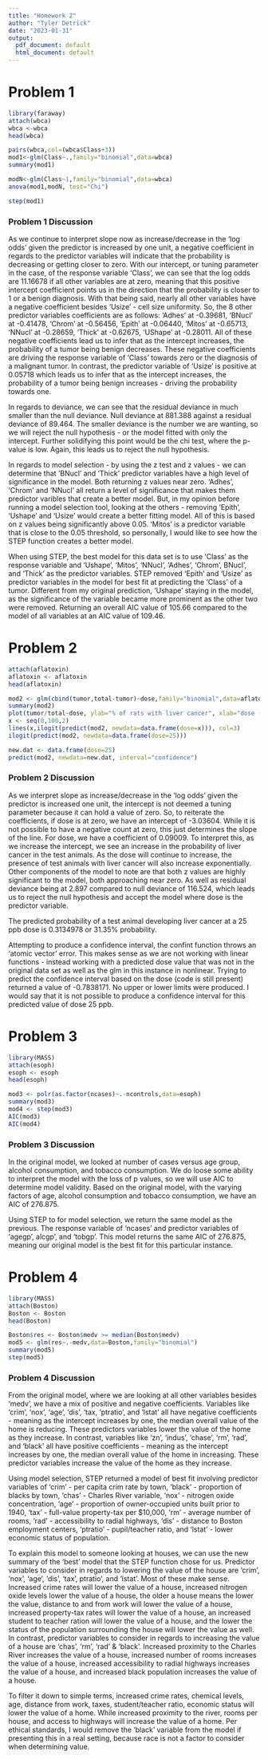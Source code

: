 ```yaml
---
title: "Homework 2"
author: "Tyler Detrick"
date: "2023-01-31"
output:
  pdf_document: default
  html_document: default
---
```

# Problem 1
```r
library(faraway)
attach(wbca)
wbca <-wbca
head(wbca)

pairs(wbca,col=(wbca$Class+3))
mod1<-glm(Class~.,family="binomial",data=wbca)
summary(mod1)

modN<-glm(Class~1,family="binomial",data=wbca)
anova(mod1,modN, test="Chi")

step(mod1)
```
### Problem 1 Discussion
As we continue to interpret slope now as increase/decrease in the 'log odds' given the predictor is increased by one unit, a negative coefficient in regards to the predictor variables will indicate that the probability is decreasing or getting closer to zero. With our intercept, or tuning parameter in the case, of the response variable 'Class', we can see that the log odds are 11.16678 if all other variables are at zero, meaning that this positive intercept coefficient points us in the direction that the probability is closer to 1 or a benign diagnosis. With that being said, nearly all other variables have a negative coefficient besides 'Usize' - cell size uniformity. So, the 8 other predictor variables coefficients are as follows: 'Adhes' at -0.39681, 'BNucl' at -0.41478, 'Chrom' at -0.56456, 'Epith' at -0.06440, 'Mitos' at -0.65713, 'NNucl' at -0.28659, 'Thick' at -0.62675, 'UShape' at -0.28011. All of these negative coefficients lead us to infer that as the intercept increases, the probability of a tumor being benign decreases. These negative coefficients are driving the response variable of 'Class' towards zero or the diagnosis of a malignant tumor. In contrast, the predictor variable of 'Usize' is positive at 0.05718 which leads us to infer that as the intercept increases, the probability of a tumor being benign increases - driving the probability towards one.

In regards to deviance, we can see that the residual deviance in much smaller than the null deviance. Null deviance at 881.388 against a residual deviance of 89.464. The smaller deviance is the number we are wanting, so we will reject the null hypothesis - or the model fitted with only the intercept. Further solidifying this point would be the chi test, where the p-value is low. Again, this leads us to reject the null hypothesis. 

In regards to model selection - by using the z test and z values - we can determine that 'BNucl' and 'Thick' predictor variables have a high level of significance in the model. Both returning z values near zero. 'Adhes', 'Chrom' and 'NNucl' all return a level of significance that makes them predictor varibles that create a better model. But, in my opinion before running a model selection tool, looking at the others - removing 'Epith', 'Ushape' and 'Usize' would create a better fitting model. All of this is based on z values being significantly above 0.05. 'Mitos' is a predictor variable that is close to the 0.05 threshold, so personally, I would like to see how the STEP function creates a better model.

When using STEP, the best model for this data set is to use 'Class' as the response variable and 'Ushape', 'Mitos', 'NNucl', 'Adhes', 'Chrom', BNucl', and 'Thick' as the predictor variables. STEP removed 'Epith' and 'Usize' as predictor variables in the model for best fit at predicting the 'Class' of a tumor. Different from my original prediction, 'Ushape' staying in the model, as the significance of the variable became more prominent as the other two were removed. Returning an overall AIC value of 105.66 compared to the model of all variables at an AIC value of 109.46.

# Problem 2
```r
attach(aflatoxin)
aflatoxin <- aflatoxin
head(aflatoxin)

mod2 <- glm(cbind(tumor,total-tumor)~dose,family="binomial",data=aflatoxin)
summary(mod2)
plot(tumor/total~dose, ylab="% of rats with liver cancer", xlab="dose (in ppb")
x <- seq(0,100,2)
lines(x,ilogit(predict(mod2, newdata=data.frame(dose=x))), col=3)
ilogit(predict(mod2, newdata=data.frame(dose=25)))

new.dat <- data.frame(dose=25)
predict(mod2, newdata=new.dat, interval="confidence")
```
### Problem 2 Discussion
As we interpret slope as increase/decrease in the 'log odds' given the predictor is increased one unit, the intercept is not deemed a tuning parameter because it can hold a value of zero. So, to reiterate the coefficients, if dose is at zero, we have an intercept of -3.03604. While it is not possible to have a negative count at zero, this just determines the slope of the line. For dose, we have a coefficient of 0.09009. To interpret this, as we increase the intercept, we see an increase in the probability of liver cancer in the test animals. As the dose will continue to increase, the presence of test animals with liver cancer will also increase exponentially. Other components of the model to note are that both z values are highly significant to the model, both approaching near zero. As well as residual deviance being at 2.897 compared to null deviance of 116.524, which leads us to reject the null hypothesis and accept the model where dose is the predictor variable. 

The predicted probability of a test animal developing liver cancer at a 25 ppb dose is 0.3134978 or 31.35% probability. 

Attempting to produce a confidence interval, the confint function throws an 'atomic vector' error. This makes sense as we are not working with linear functions - instead working with a predicted dose value that was not in the original data set as well as the glm in this instance in nonlinear. Trying to predict the confidence interval based on the dose (code is still present) returned a value of -0.7838171. No upper or lower limits were produced. I would say that it is not possible to produce a confidence interval for this predicted value of dose 25 ppb.

# Problem 3
```r
library(MASS)
attach(esoph)
esoph <- esoph
head(esoph)

mod3 <- polr(as.factor(ncases)~.-ncontrols,data=esoph)
summary(mod3)
mod4 <- step(mod3)
AIC(mod3)
AIC(mod4)
```
### Problem 3 Discussion
In the original model, we looked at number of cases versus age group, alcohol consumption, and tobacco consumption. We do loose some ability to interpret the model with the loss of p values, so we will use AIC to determine model validity. Based on the original model, with the varying factors of age, alcohol consumption and tobacco consumption, we have an AIC of 276.875.

Using STEP to for model selection, we return the same model as the previous. The response variable of 'ncases' and predictor variables of 'agegp', alcgp', and 'tobgp'. This model returns the same AIC of 276.875, meaning our original model is the best fit for this particular instance.

# Problem 4
```r
library(MASS)
attach(Boston)
Boston <- Boston
head(Boston)

Boston$res <- Boston$medv >= median(Boston$medv)
mod5 <- glm(res~.-medv,data=Boston,family="binomial")
summary(mod5)
step(mod5)
```

### Problem 4 Discussion
From the original model, where we are looking at all other variables besides 'medv', we have a mix of positive and negative coefficients. Variables like 'crim', 'nox', 'age', 'dis', 'tax, 'ptratio', and 'lstat' all have negative coefficients - meaning as the intercept increases by one, the median overall value of the home is reducing. These predictors variables lower the value of the home as they increase. In contrast, variables like 'zn', 'indus', 'chase', 'rm', 'rad', and 'black' all have positive coefficients - meaning as the intercept increases by one, the median overall value of the home in increasing. These predictor variables increase the value of the home as they increase. 

Using model selection, STEP returned a model of best fit involving predictor variables of 'crim' - per capita crim rate by town, 'black' - proportion of blacks by town, 'chas' - Charles River variable, 'nox' - nitrogen oxide concentration, 'age' - proportion of owner-occupied units built prior to 1940, 'tax' - full-value property-tax per $10,000, 'rm' - average number of rooms, 'rad' - accessibility to radial highways, 'dis' - distance to Boston employment centers, 'ptratio' - pupil/teacher ratio, and 'lstat' - lower economic status of population.

To explain this model to someone looking at houses, we can use the new summary of the 'best' model that the STEP function chose for us. Predictor variables to consider in regards to lowering the value of the house are 'crim', 'nox', 'age', 'dis', 'tax', ptratio', and 'lstat'. Most of these make sense. Increased crime rates will lower the value of a house, increased nitrogen oxide levels lower the value of a house, the older a house means the lower the value, distance to and from work will lower the value of a house, increased property-tax rates will lower the value of a house, an increased student to teacher ration will lower the value of a house, and the lower the status of the population surrounding the house will lower the value as well. In contrast, predictor variables to consider in regards to increasing the value of a house are 'chas', 'rm', 'rad' & 'black'. Increased proximity to the Charles River increases the value of a house, increased number of rooms increases the value of a house, increased accessibility to radial highways increases the value of a house, and increased black population increases the value of a house. 

To filter it down to simple terms, increased crime rates, chemical levels, age, distance from work, taxes, student/teacher ratio, economic status will lower the value of a home. While increased proximity to the river, rooms per house, and access to highways will increase the value of a home. Per ethical standards, I would remove the 'black' variable from the model if presenting this in a real setting, because race is not a factor to consider when determining value.
